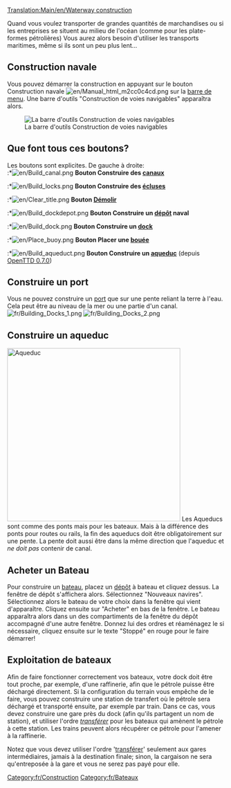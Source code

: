 [[Translation:Main/en/Waterway construction]]{{en/-}}{{fr/Table des matières}}

Quand vous voulez transporter de grandes quantités de marchandises ou si les entreprises se situent au milieu de l'océan (comme pour les plate-formes pétrolières) Vous aurez alors besoin d'utiliser les transports maritimes, même si ils sont un peu plus lent...
==Construction navale==
Vous pouvez démarrer la construction en appuyant sur le bouton Construction navale [[File:en/Manual html m2cc0c4cd.png]] sur la [[Main/en/Interface#Barre d.27outils principale|barre de menu]]. Une barre d'outils "Construction de voies navigables" apparaîtra alors.

[[File:fr/Dock toolbar.png|center|none|frame|La barre d'outils Construction de voies navigables]]

==Que font tous ces boutons?==
Les boutons sont explicites. De gauche à droite:<br>
:*[[File:en/Build canal.png]] '''Bouton Construire des [[Main/fr/Docks|canaux]]'''
:*[[File:en/Build locks.png]] '''Bouton Construire des [[Main/fr/Docks|écluses]]'''
:*[[File:en/Clear title.png]] '''Bouton [[Main/fr/Aménagement Paysager|Démolir]]'''
:*[[File:en/Build dockdepot.png]] '''Bouton Construire un [[Main/fr/Dépôts|dépôt]] naval'''
:*[[File:en/Build dock.png]] '''Bouton Construire un [[Main/fr/Docks|dock]]'''
:*[[File:en/Place buoy.png]] '''Bouton Placer une [[Main/fr/Docks|bouée]]'''
:*[[File:en/Build aqueduct.png]] '''Bouton Construire un [[Main/en/Construction Maritime/Fr#Construire un aqueduc|aqueduc]]''' (depuis [[Main/fr/OpenTTD 0.7.0|OpenTTD 0.7.0]])

==Construire un port==
Vous ne pouvez construire un [[Main/fr/Docks|port]] que sur une pente reliant la terre à l'eau. Cela peut être au niveau de la mer ou une partie d'un canal.
[[File:fr/Building Docks 1.png|left]] [[File:fr/Building Docks 2.png]]

==Construire un aqueduc==
[[File:en/Aqueduct.png|thumb|400px|Aqueduc]]
Les Aqueducs sont comme des ponts mais pour les bateaux. Mais à la différence des ponts pour routes ou rails, la fin des aqueducs doit être obligatoirement sur une pente. La pente doit aussi être dans la même direction que l'aqueduc et ''ne doit pas'' contenir de canal.<br style="clear:both;">

==Acheter un Bateau==
Pour construire un [[Main/fr/Bateaux|bateau]], placez un [[Main/fr/Dépôts|dépôt]] à bateau et cliquez dessus. La fenêtre de dépôt s'affichera alors. Sélectionnez "Nouveaux navires". Sélectionnez alors le bateau de votre choix dans la fenêtre qui vient d'apparaître. Cliquez ensuite sur "Acheter" en bas de la fenêtre. Le bateau apparaîtra alors dans un des compartiments de la fenêtre du dépôt accompagné d'une autre fenêtre. Donnez lui des ordres et réaménagez le si nécessaire, cliquez ensuite sur le texte "Stoppé" en rouge pour le faire démarrer!

==Exploitation de bateaux==
Afin de faire fonctionner correctement vos bateaux, votre dock doit être tout proche, par exemple, d'une raffinerie, afin que le pétrole puisse être déchargé directement. Si la configuration du terrain vous empêche de le faire, vous pouvez construire une station de transfert où le pétrole sera déchargé et transporté ensuite, par exemple par train. Dans ce cas, vous devez construire une gare près du dock (afin qu'ils partagent un nom de station), et utiliser l'ordre ''[[Main/en/Ordres/Fr#Transférer|transférer]]'' pour les bateaux qui amènent le pétrole à cette station. Les trains peuvent alors récupérer ce pétrole pour l'amener à la raffinerie.

Notez que vous devez utiliser l'ordre '[[Main/en/Ordres/Fr#Transférer|transférer]]' seulement aux gares intermédiaires, jamais à la destination finale; sinon, la cargaison ne sera qu'entreposée à la gare et vous ne serez pas payé pour elle.

[[Category:fr/Construction]]
[[Category:fr/Bateaux]]